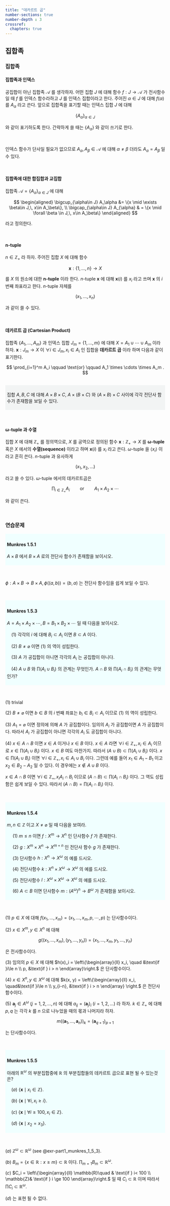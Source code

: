 ```yaml
---
title: "데카르트 곱"
number-sections: true
number-depth : 3
crossref:
  chapters: true
---
```


## 집합족

### 집합족 {#sec-part1_collection}

::: {.callout-note appearance="simple" icon="false"}

::: {#def-part1_collection_and_indexing}

#### 집합족과 인덱스

공집합이 아닌 집합족 $\mathcal{A}$ 를 생각하자. 어떤 집합 $J$ 에 대해 함수 $f:J \to \mathcal{A}$ 가 전사함수 일 때 $f$ 를 인덱스 함수라하고 $J$ 를 인덱스 집합이라고 한다. 주어진 $\alpha\in J$ 에 대해 $f(\alpha)$ 를 $A_{\alpha}$ 라고 쓴다. 앞으로 집합족을 표기할 때는 인덱스 집합 $J$ 에 대해

$$
\{A_\alpha\}_{\alpha\in J}
$$

와 같이 표기하도록 한다. 간략하게 쓸 때는 $\{A_\alpha\}$ 와 같이 쓰기로 한다.
:::

:::

</br>

인덱스 함수가 단사일 필요가 없으므로 $A_\alpha,\, A_\beta\in \mathcal{A}$ 에 대해 $\alpha \ne \beta$ 더라도 $A_\alpha = A_\beta$ 일 수 있다. 

</br>

::: {.callout-note appearance="simple" icon="false"}

::: {#def-part1_union_and_intersection_for_collection}

#### 집합족에 대한 합집합과 교집합

집합족 $\mathcal{A}=\{A_\alpha\}_{\alpha\in J}$ 에 대해

$$
\begin{aligned}
\bigcup_{\alpha\in J} A_\alpha &= \{x \mid \exists \beta\in J,\, x\in A_\beta\}, \\
\bigcap_{\alpha\in J} A_{\alpha} & = \{x \mid \forall \beta \in J,\,  x\in A_\beta\}
\end{aligned}
$$

라고 정의한다.

::: 
:::


</br>

::: {.callout-note appearance="simple" icon="false"}

::: {#def-part1_union_and_intersection_for_collection}

#### $\boldsymbol{n}$-tuple

$n\in \mathbb{Z}_+$ 라 하자. 주어진 집합 $X$ 에 대해 함수 

$$
\boldsymbol{x} : \{1,\ldots,n\} \to X
$$

를 $X$ 의 원소에 대한 **$\boldsymbol{n}$-tuple** 이라 한다. $n$-tuple $\boldsymbol{x}$ 에 대해 $\boldsymbol{x}(i)$ 를 $x_i$ 라고 쓰며 $\boldsymbol{x}$ 의 $i$ 번째 좌표라고 한다. $n$-tuple 자체를

$$
(x_1,\ldots,x_n)
$$

과 같이 쓸 수 있다.


::: 
:::

</br>

::: {.callout-note appearance="simple" icon="false"}

::: {#def-part1_union_and_intersection_for_collection}

#### 데카르트 곱 (Cartesian Product)

집합족 $\{A_1,\ldots,A_m\}$ 과 인덱스 집합 $J_m=\{1,\ldots,\,m\}$ 에 대해 $X=A_1 \cup \cdots \cup A_m$ 이라 하자. $\boldsymbol{x}:J_m \to X$ 이 $\forall i\in J_m,\, x_i \in A_i$ 인 집합을 **데카르트 곱** 이라 하며 다음과 같이 표기한다.

$$
\prod_{i=1}^m A_i \qquad \text{or} \qquad A_1 \times \cdots \times A_m .
$$


::: 
:::

</br><div class="border" style="background-color:#F2F4F4  ;padding:5px;">

::: {#exm-part1_order_of_m_tuple}

집합 $A,\,B,\,C$ 에 대해 $A \times B \times C$, $A\times (B \times C)$ 와 $(A \times B) \times C$ 사이에 각각 전단사 함수가 존재함을 보일 수 있다. 

:::

</div></br>

::: {.callout-note appearance="simple" icon="false"}
::: {#def-part1_omega_tuple_and_sequence}

#### $\boldsymbol{\omega}$-tuple 과 수열

집합 $X$ 에 대해 $\mathbb{Z}_+$ 를 정의역으로, $X$ 를 공역으로 정의된 함수 $\boldsymbol{x}:\mathbb{Z}_+ \to X$ 를 $\boldsymbol{\omega}$**-tuple** 혹은 $X$ 에서의 **수열(sequence)** 이라고 하며 $\boldsymbol{x}(i)$ 를 $x_i$ 라고 쓴다. $\omega$-tuple 을 $\langle x_i \rangle$ 이라고 흔히 쓴다. $n$-tuple 과 유사하게

$$
(x_1,\,x_2,\ldots)
$$

라고 쓸 수 있다. $\omega$-tuple 에서의 데카르트곱은

$$
\prod_{i\in \mathbb{Z}_+} A_i \qquad \text{or}\qquad A_1 \times A_2 \times \cdots
$$

와 같이 쓴다.

::: 
:::

</br>

### 연습문제 {.unnumbered}
<div class="border" style="background-color:#F0FFFF  ;padding:5px;">

::: {#exm-part1_munkres_1_5_1}

#### Munkres 1.5.1

$A\times B$ 에서 $B \times A$ 로의 전단사 함수가 존재함을 보이시오.

:::
</div></br>

::: {.solution}

$\phi :A \times B \to B \times A,\, \phi ((a,\,b)) = (b,\,a)$ 는 전단사 함수임을 쉽게 보일 수 있다.
:::

</br>

<div class="border" style="background-color:#F0FFFF  ;padding:5px;">

::: {#exr-part1_munkres_1_5_3}

#### Munkres 1.5.3

$A=A_1\times A_2 \times \cdots,\, B=B_1 \times B_2\times \cdots$ 일 때 다음을 보이시오.

&emsp;($1$) 각각의 $i$ 에 대해 $B_i \subset A_i$ 이면 $B \subset A$ 이다.

&emsp;($2$) $B\ne \varnothing$ 이면 ($1$) 의 역이 성립한다.

&emsp;($3$) $A$ 가 공집합이 아니면 각각의 $A_i$ 는 공집합이 아니다.

&emsp;($4$) $A \cup B$ 와 $\prod (A_i \cup B_i)$ 의 관계는 무엇인가. $A \cap B$ 와 $\prod (A_i \cap B_i)$ 의 관계는 무엇인가?

:::

</div></br>

::: {.solution}
($1$) trivial

($2$) $B\ne \varnothing$ 이면 $b\in B$ 의 $i$ 번째 좌표는 $b_i\in B_i \subset A_i$ 이므로 ($1$) 의 역이 성립한다.

($3$) $A_1 = \varnothing$ 이면 정의에 의해 $A$ 가 공집합이다. 임의의 $A_i$ 가 공집합이면 $A$ 가 공집합이다. 따라서 $A_i$ 가 공집합이 아니면 각각의 $A_i$ 도 공집합이 아니다.

($4$) $x\in A \cap B$ 이면 $x\in A$ 이거나 $x\in B$ 이다. $x\in A$ 라면 $\forall i\in \mathbb{Z}_+,\, x_i \in A_i$ 이므로 $x\in \prod (A_i \cup B_i)$ 이다. $x\in B$ 여도 마찬가지. 따라서 $(A \cup B) \subset \prod (A_i \cup B_i)$ 이다. $x\in \prod (A_i \cup B_i)$ 이면 $\forall i\in \mathbb{Z}_+,\, x_i \in A_i \cup B_i$ 이다. 그런데 예를 들어 $x_1 \in A_1 -B_1$ 이고 $x_2 \in B_2-A_2$ 일 수 있다. 이 경우에는 $x\not \in A \cup B$ 이다. 

$x\in A\cap B$ 이면 $\forall i\in \mathbb{Z}_+,\, x_i A_i \cap B_i$ 이므로 $(A \cap B) \subset \prod (A_i \cap B_i)$ 이다. 그 역도 성립함은 쉽게 보일 수 있다. 따라서 $(A \cap B) = \prod (A_i \cap B_i)$ 이다. 


:::

</br>

<div class="border" style="background-color:#F0FFFF  ;padding:5px;">

::: {#exr-part1_munkres_1_5_4}

#### Munkres 1.5.4

$m,\,n\in \mathbb{Z}$ 이고 $X \ne \varnothing$ 일 때 다음을 보여라.

&emsp; ($1$) $m\le n$ 이면 $f:X^m \to X^n$ 인 단사함수 $f$ 가 존재한다.

&emsp; ($2$) $g:X^m \times X^n \to X^{m + n}$ 인 전단사 함수 $g$ 가 존재한다.

&emsp; ($3$) 단사함수 $h:X^n \to X^\omega$ 의 예를 드시오.

&emsp; ($4$) 전단사함수 $k:X^n \times X^\omega \to X^\omega$ 의 예를 드시오.

&emsp; ($5$) 전단사함수 $l:X^\omega \times X^\omega \to X^\omega$ 의 예를 드시오.

&emsp; ($6$) $A \subset B$ 이면 단사함수 $m: \left(A^\omega \right)^n \to B^\omega$ 가 존재함을 보이시오.

:::

</div></br>

::: {.solution}

($1$) $p\in X$ 에 대해 $f(x_1,\ldots,x_m) = (x_1,\ldots,x_m,p,\cdots,p)$ 는 단사함수이다.

($2$) $x\in X^m,\, y\in X^n$ 에 대해 

$$
g((x_1,\ldots,\,x_m),\, (y_{1},\ldots,y_{n})) = (x_1,\ldots,x_m,y_{1},\ldots,y_{n})
$$

은 전사함수이다.

($3$) 임의의 $p\in X$ 에 대해 $h(x)_i = \left\{\begin{array}{ll} x_i, \quad &\text{if }i\le n \\ p, &\text{if } i > n \end{array}\right.$ 은 단사함수이다. 

($4$) $x\in X^n,\, y \in X^\omega$ 에 대해 $k(x, y) = \left\{\begin{array}{ll} x_i, \quad&\text{if }i\le n \\ y_{i-n}, &\text{if } i > n  \end{array} \right.$ 은 전단사 함수이다. 

($5$) $\boldsymbol{a}_j\in A^\omega$ $(j=1,\,2,\ldots, n)$ 에 대해 $a_{ij} = (\boldsymbol{a}_j)_i$ $(i=1,\,2,\ldots)$ 라 하자. $k\in \mathbb{Z}_+$ 에 대해 $p,\, q$ 는 각각 $k$ 를 $n$ 으로 나누었을 때의 몫과 나머지라 하자.

$$
m((\boldsymbol{a}_1,\ldots,\, \boldsymbol{a}_n))_k = (\boldsymbol{a}_{q+1})_{p+1} 
$$

는 단사함수이다. 

:::

</br>

<div class="border" style="background-color:#F0FFFF  ;padding:5px;">

::: {#exr-part1_munkres_1_5_5}

#### Munkres 1.5.5

아래의 $\mathbb{R}^\omega$ 의 부분집합중에 $\mathbb{R}$ 의 부분집합들의 데카르트 곱으로 표현 될 수 있는것은?

&emsp;($a$) $\{\boldsymbol{x} \mid x_i \in \mathbb{Z}\}$. 

&emsp;($b$) $\{\boldsymbol{x} \mid \forall i,\, x_i \ge i\}$.

&emsp;($c$) $\{\boldsymbol{x} \mid \forall i\ge 100,\, x_i \in \mathbb{Z} \}$.

&emsp;($d$) $\{\boldsymbol{x} \mid x_2= x_3 \}$.

:::
</div></br>

::: {.solution}

($a$) $\mathbb{Z}^\omega \subset \mathbb{R}^\omega$ (see @exr-part1_munkres_1_5_3).

($b$) $B_m =\{x\in \mathbb{R}: x\ge m\} \subset \mathbb{R}$ 이다. $\prod_{m=1} B_m \subset \mathbb{R}^\omega$.

($c$) $C_i = \left\{\begin{array}{ll} \mathbb{R}\quad & \text{if } i< 100 \\ \mathbb{Z}& \text{if } i \ge 100 \end{array}\right.$ 일 때 $C_i \subset \mathbb{R}$ 이며 따라서 $\prod C_i \subset \mathbb{R}^\omega$.

($d$) 는 표현 될 수 없다.

:::